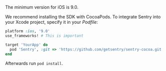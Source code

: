 The minimum version for iOS is 9.0.

We recommend installing the SDK with CocoaPods. To integrate Sentry into your Xcode project, specify it in your _Podfile_:

```ruby {filename:Podfile}
platform :ios, '9.0'
use_frameworks! # This is important

target 'YourApp' do
  pod 'Sentry', :git => 'https://github.com/getsentry/sentry-cocoa.git', :tag => '{{ packages.version('sentry.cocoa') }}'
end
```

Afterwards run `pod install`.
